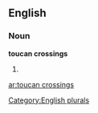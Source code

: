 
==English==

===Noun===
'''toucan crossings'''

# {{plural of|[[toucan crossing]]}}

[[Category:English plurals]]

[[ar:toucan crossings]]